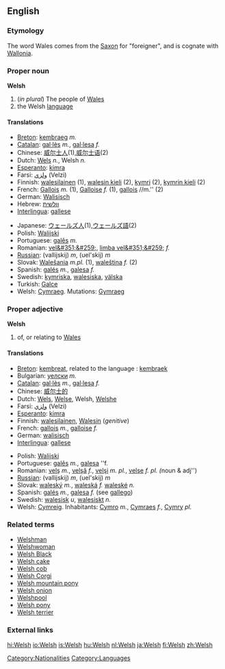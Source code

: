 {{interwiktionary|code=cy}}
{{see|welsh}}
==English==
{{wikipedia}}

===Etymology===
The word Wales comes from the [[Saxon]] for "foreigner", and is cognate with [[Wallonia]].

===Proper noun===
'''Welsh'''
#(''in plural'') The people of [[Wales]]
# the Welsh [[language]]

====Translations====
{{top}}
*[[Breton]]: [[kembraeg]] ''m.''
*[[Catalan]]: [[gal·lès]] ''m.'', [[gal·lesa]] ''f.''
*Chinese: [[威尔士人]](1),[[威尔士语]](2)
*Dutch: [[Wels]] ''n.'', Welsh ''n.''
*[[Esperanto]]: [[kimra]]
*Farsi: [[ولزي]] (Velzi)
*Finnish: [[walesilainen]] (1), [[walesin kieli]] (2), [[kymri]] (2), [[kymrin kieli]] (2)
*French: [[Gallois]] ''m.'' (1), [[Galloise]] ''f.'' (1), [[gallois]] //m.'' (2)
*German: [[Walisisch]]
*Hebrew: [[וולשית]]
*[[Interlingua]]: [[gallese]]
{{mid}}
*Japanese: [[ウェールズ人]](1),[[ウェールズ語]](2)
*Polish: [[Walijski]]
*Portuguese: [[galês]] ''m.''
*Romanian: [[vel&#351;&#259;]], [[limba vel&#351;&#259;]] ''f.''
*[[Russian]]: {{trad|ru|валлийский}} (vallijskij) ''m'', {{trad|ru|уэльский}} (uel'skij) ''m''
*Slovak: [[Walešania]] ''m.pl.'' (1), [[waleština]] ''f.'' (2)
*Spanish: [[galés]] ''m.'', [[galesa]] ''f.''
*Swedish: [[kymriska]], [[walesiska]], [[välska]]
*Turkish: [[Galce]]
*Welsh: [[Cymraeg]]. Mutations: [[Gymraeg]]
{{bottom}}

===Proper adjective===
'''Welsh'''
# of, or relating to [[Wales]]

====Translations====
{{top}}
*[[Breton]]: [[kembreat]], related to the language : [[kembraek]]
*Bulgarian: [[уелски]] ''m.''
*[[Catalan]]: [[gal·lès]] ''m.'', [[gal·lesa]] ''f.''
*Chinese: [[威尔士的]]
*Dutch: [[Wels]], [[Welse]], Welsh, [[Welshe]]
*Farsi: [[ولزي]] (Velzi)
*[[Esperanto]]: [[kimra]]
*Finnish: [[walesilainen]], [[Wales#Finnish|Walesin]] (''genitive'')
*French: [[gallois]] ''m.'', [[galloise]] ''f.''
*German: [[walisisch]]
*[[Interlingua]]: [[gallese]]
{{mid}}
*Polish: [[Walijski]]
*Portuguese: [[galês]] ''m.'', [[galesa]] ''f.
*Romanian: [[velş]] ''m.'', [[velşă]] ''f.'', [[velşi]] ''m. pl.'', [[velşe]] ''f. pl. (''noun & adj'')
*[[Russian]]: {{trad|ru|валлийский}} (vallijskij) ''m'', {{trad|ru|уэльский}} (uel'skij) ''m''
*Slovak: [[waleský]] ''m.'', [[waleská]] ''f.'' [[waleské]] ''n.''
*Spanish: [[galés]] ''m.'', [[galesa]] ''f.'' (see [[gallego]])
*Swedish: [[walesisk]] ''u'', [[walesiskt]] ''n.''
*Welsh: [[Cymreig]]. Inhabitants: [[Cymro]] ''m.'', [[Cymraes]] ''f.'', [[Cymry]] ''pl.''
{{bottom}}

===Related terms===
*[[Welshman]]
*[[Welshwoman]]
*[[Welsh Black]]
*[[Welsh cake]]
*[[Welsh cob]]
*[[Welsh Corgi]]
*[[Welsh mountain pony]]
*[[Welsh onion]]
*[[Welshpool]]
*[[Welsh pony]]
*[[Welsh terrier]]

===External links===
{{ethnologue|code=cym}}

[[Category:Nationalities]]
[[Category:Languages]]

[[hi:Welsh]]
[[io:Welsh]]
[[is:Welsh]]
[[hu:Welsh]]
[[nl:Welsh]]
[[ja:Welsh]]
[[fi:Welsh]]
[[zh:Welsh]]